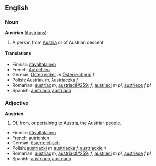 ==English==
===Noun===
'''Austrian''' ([[Austrians]])

#A person from [[Austria]] or of Austrian descent.

====Translations====
*Finnish: [[itävaltalainen]]
*French: [[Autrichien]]
*German: [[Österreicher]] ''m'' [[Österreicherin]] ''f''
*Polish: [[Austriak]] ''m'', [[Austriaczka]] ''f''
*Romanian: [[austriac]] ''m'', [[austriac&#259;]] ''f'', [[austrieci]] ''m pl'', [[austriece]] ''f pl''
*Spanish: [[austriaco]], [[austríaco]]

===Adjective===
'''Austrian'''

#Of, from, or pertaining to Austria, the Austrian people.

*Finnish: [[itävaltalainen]]
*French: [[autrichien]]
*German: [[österreichisch]]
*Polish: [[austriacki]] ''m'', [[austriacka]] ''f'', [[austriackie]] ''n''
*Romanian: [[austriac]] ''m'', [[austriac&#259;]] ''f'', [[austrieci]] ''m pl'', [[austriece]] ''f pl''
*Spanish: [[austriaco]], [[austríaco]]